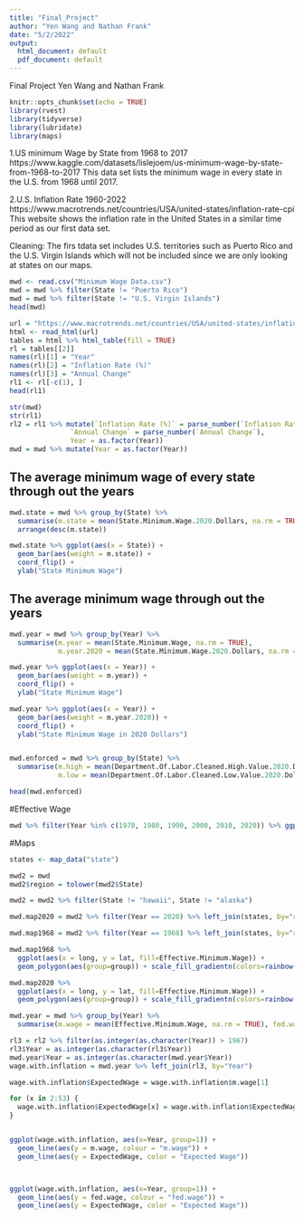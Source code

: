 ```yaml
---
title: "Final_Project"
author: "Yen Wang and Nathan Frank"
date: "5/2/2022"
output:
  html_document: default
  pdf_document: default
---
```


Final Project
Yen Wang and Nathan Frank

```r
knitr::opts_chunk$set(echo = TRUE)
library(rvest)
library(tidyverse)
library(lubridate)
library(maps)
```

1.US minimum Wage by State from 1968 to 2017 https://www.kaggle.com/datasets/lislejoem/us-minimum-wage-by-state-from-1968-to-2017
This data set lists the minimum wage in every state in the U.S. from 1968 until 2017.

2.U.S. Inflation Rate 1960-2022
https://www.macrotrends.net/countries/USA/united-states/inflation-rate-cpi
This website shows the inflation rate in the United States in a similar time period as our first data set.

Cleaning: The firs tdata set includes U.S. territories such as Puerto Rico and the U.S. Virgin Islands which will not be included since we are only looking at states on our maps.

```r
mwd <- read.csv("Minimum Wage Data.csv")
mwd = mwd %>% filter(State != "Puerto Rico")
mwd = mwd %>% filter(State != "U.S. Virgin Islands")
head(mwd)

url = "https://www.macrotrends.net/countries/USA/united-states/inflation-rate-cpi"
html <- read_html(url)
tables = html %>% html_table(fill = TRUE)
rl = tables[[2]]
names(rl)[1] = "Year"
names(rl)[2] = "Inflation Rate (%)"
names(rl)[3] = "Annual Change"
rl1 <- rl[-c(1), ]
head(rl1)
```

```r
str(mwd)
str(rl1)
rl2 = rl1 %>% mutate(`Inflation Rate (%)` = parse_number(`Inflation Rate (%)`), 
               `Annual Change` = parse_number(`Annual Change`), 
               Year = as.factor(Year))
mwd = mwd %>% mutate(Year = as.factor(Year))

```


## The average minimum wage of every state through out the years
```r
mwd.state = mwd %>% group_by(State) %>% 
  summarise(m.state = mean(State.Minimum.Wage.2020.Dollars, na.rm = TRUE)) %>%
  arrange(desc(m.state))

mwd.state %>% ggplot(aes(x = State)) + 
  geom_bar(aes(weight = m.state)) + 
  coord_flip() + 
  ylab("State Minimum Wage")

```

## The average minimum wage through out the years

```r
mwd.year = mwd %>% group_by(Year) %>% 
  summarise(m.year = mean(State.Minimum.Wage, na.rm = TRUE), 
            m.year.2020 = mean(State.Minimum.Wage.2020.Dollars, na.rm = TRUE))

mwd.year %>% ggplot(aes(x = Year)) + 
  geom_bar(aes(weight = m.year)) + 
  coord_flip() + 
  ylab("State Minimum Wage")

mwd.year %>% ggplot(aes(x = Year)) + 
  geom_bar(aes(weight = m.year.2020)) + 
  coord_flip() + 
  ylab("State Minimum Wage in 2020 Dollars")



```

```r
mwd.enforced = mwd %>% group_by(State) %>% 
  summarise(m.high = mean(Department.Of.Labor.Cleaned.High.Value.2020.Dollars, na.rm = TRUE), 
            m.low = mean(Department.Of.Labor.Cleaned.Low.Value.2020.Dollars, na.rm = TRUE))

head(mwd.enforced)
```


#Effective Wage
```r

mwd %>% filter(Year %in% c(1970, 1980, 1990, 2000, 2010, 2020)) %>% ggplot(aes(x=Effective.Minimum.Wage)) + geom_boxplot() + facet_grid(~Year, scales = "free")

```


#Maps
```r
states <- map_data("state")

mwd2 = mwd
mwd2$region = tolower(mwd2$State)

mwd2 = mwd2 %>% filter(State != "hawaii", State != "alaska")

mwd.map2020 = mwd2 %>% filter(Year == 2020) %>% left_join(states, by="region")

mwd.map1968 = mwd2 %>% filter(Year == 1968) %>% left_join(states, by="region")

mwd.map1968 %>%
  ggplot(aes(x = long, y = lat, fill=Effective.Minimum.Wage)) +
  geom_polygon(aes(group=group)) + scale_fill_gradientn(colors=rainbow(5))

mwd.map2020 %>%
  ggplot(aes(x = long, y = lat, fill=Effective.Minimum.Wage)) +
  geom_polygon(aes(group=group)) + scale_fill_gradientn(colors=rainbow(5))


```

```r

mwd.year = mwd %>% group_by(Year) %>% 
  summarise(m.wage = mean(Effective.Minimum.Wage, na.rm = TRUE), fed.wage = mean(Federal.Minimum.Wage, na.rm= TRUE))

rl3 = rl2 %>% filter(as.integer(as.character(Year)) > 1967)
rl3$Year = as.integer(as.character(rl3$Year))
mwd.year$Year = as.integer(as.character(mwd.year$Year))
wage.with.inflation = mwd.year %>% left_join(rl3, by="Year")

wage.with.inflation$ExpectedWage = wage.with.inflation$m.wage[1]

for (x in 2:53) {
  wage.with.inflation$ExpectedWage[x] = wage.with.inflation$ExpectedWage[x-1] * (1 + wage.with.inflation$`Inflation Rate (%)`[x-1] / 100)
}


ggplot(wage.with.inflation, aes(x=Year, group=1)) + 
  geom_line(aes(y = m.wage, colour = "m.wage")) + 
  geom_line(aes(y = ExpectedWage, color = "Expected Wage"))



ggplot(wage.with.inflation, aes(x=Year, group=1)) + 
  geom_line(aes(y = fed.wage, colour = "fed.wage")) + 
  geom_line(aes(y = ExpectedWage, color = "Expected Wage"))
``` 
